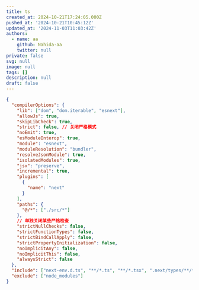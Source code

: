 ```yaml
---
title: ts
created_at: 2024-10-21T17:24:05.000Z
pushed_at: '2024-10-21T10:45:12Z'
updated_at: '2024-11-03T11:03:42Z'
authors:
  - name: aa
    github: Nahida-aa
    twitter: null
private: false
svg: null
image: null
tags: []
description: null
draft: false
---
```

```json path="tsconfig.josn"
{
  "compilerOptions": {
    "lib": ["dom", "dom.iterable", "esnext"],
    "allowJs": true,
    "skipLibCheck": true,
    "strict": false, // 关闭严格模式
    "noEmit": true,
    "esModuleInterop": true,
    "module": "esnext",
    "moduleResolution": "bundler",
    "resolveJsonModule": true,
    "isolatedModules": true,
    "jsx": "preserve",
    "incremental": true,
    "plugins": [
      {
        "name": "next"
      }
    ],
    "paths": {
      "@/*": ["./src/*"]
    },
    // 单独关闭某些严格检查
    "strictNullChecks": false,
    "strictFunctionTypes": false,
    "strictBindCallApply": false,
    "strictPropertyInitialization": false,
    "noImplicitAny": false,
    "noImplicitThis": false,
    "alwaysStrict": false
  },
  "include": ["next-env.d.ts", "**/*.ts", "**/*.tsx", ".next/types/**/*.ts", "src/app/tools/mdx/editor.jsx"],
  "exclude": ["node_modules"]
}
```
